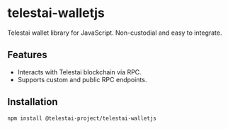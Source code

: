 # telestai-walletjs

Telestai wallet library for JavaScript. Non-custodial and easy to integrate.

## Features

- Interacts with Telestai blockchain via RPC.
- Supports custom and public RPC endpoints.

## Installation

```bash
npm install @telestai-project/telestai-walletjs
```
